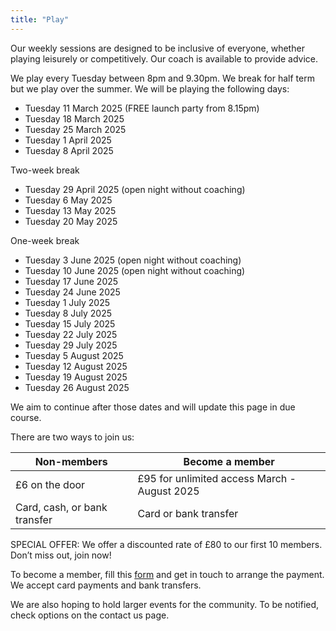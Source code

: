 ```yaml
---
title: "Play"
---
```


Our weekly sessions are designed to be inclusive of everyone, whether playing leisurely or competitively. Our coach is available to provide advice.

We play every Tuesday between 8pm and 9.30pm. We break for half term but we play over the summer. We will be playing the following days:

- Tuesday 11 March 2025 (FREE launch party from 8.15pm)
- Tuesday 18 March 2025
- Tuesday 25 March 2025
- Tuesday 1 April 2025
- Tuesday 8 April 2025

Two-week break

- Tuesday 29 April 2025 (open night without coaching)
- Tuesday 6 May 2025
- Tuesday 13 May 2025
- Tuesday 20 May 2025

One-week break

- Tuesday 3 June 2025 (open night without coaching)
- Tuesday 10 June 2025 (open night without coaching)
- Tuesday 17 June 2025
- Tuesday 24 June 2025
- Tuesday 1 July 2025
- Tuesday 8 July 2025
- Tuesday 15 July 2025
- Tuesday 22 July 2025
- Tuesday 29 July 2025
- Tuesday 5 August 2025
- Tuesday 12 August 2025
- Tuesday 19 August 2025
- Tuesday 26 August 2025

We aim to continue after those dates and will update this page in due course.

There are two ways to join us:

| Non-members  | Become a member |
| -------- | ------- |
| £6 on the door  | £95 for unlimited access March - August 2025 |
| Card, cash, or bank transfer | Card or bank transfer |


SPECIAL OFFER: We offer a discounted rate of £80 to our first 10 members. Don’t miss out, join now! 

To become a member, fill this [form](https://docs.google.com/forms/d/e/1FAIpQLSeElvgpaoJbczteYr2RKx2OMc3yo-FwpwUwaxU0pzclbHrW2A/viewform?usp=sf_link) and get in touch to arrange the payment. We accept card payments and bank transfers.

We are also hoping to hold larger events for the community. To be notified, check options on the contact us page.
